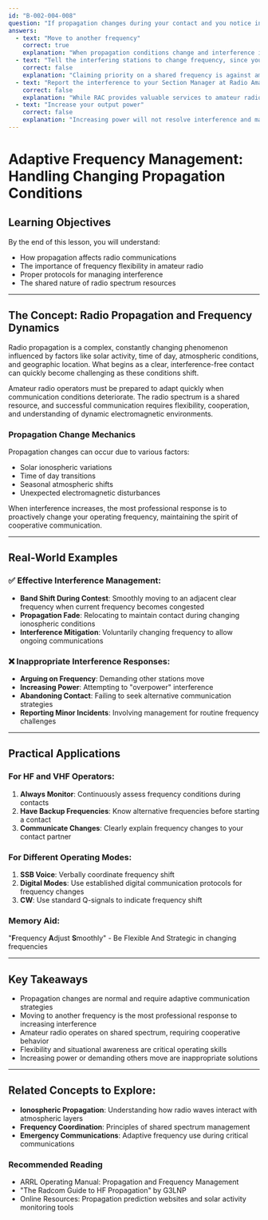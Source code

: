 ```yaml
---
id: "B-002-004-008"
question: "If propagation changes during your contact and you notice increasing interference from other stations on the same frequency, what should you do?"
answers:
  - text: "Move to another frequency"
    correct: true
    explanation: "When propagation conditions change and interference increases, moving to another frequency is the most professional and efficient solution. This approach follows amateur radio's cooperative principles, minimizes disruption to ongoing communications, and allows all stations to continue their contacts with minimal interference."
  - text: "Tell the interfering stations to change frequency, since you were there first"
    correct: false
    explanation: "Claiming priority on a shared frequency is against amateur radio etiquette and regulations. Radio frequencies are a shared resource, and no single operator has exclusive rights to a frequency. Demanding that other stations move would be considered poor operating practice and could potentially violate amateur radio protocol."
  - text: "Report the interference to your Section Manager at Radio Amateurs of Canada (RAC)"
    correct: false
    explanation: "While RAC provides valuable services to amateur radio operators, reporting minor frequency interference is not an appropriate first response. Section Managers are typically involved with more systemic interference issues or regulatory concerns, not real-time frequency management during a contact."
  - text: "Increase your output power"
    correct: false
    explanation: "Increasing power will not resolve interference and may actually make the situation worse. Higher power can potentially cause more interference, violate power regulations, and is considered an inappropriate solution to propagation challenges. It demonstrates a lack of understanding of proper amateur radio operating procedures."
---
```


# Adaptive Frequency Management: Handling Changing Propagation Conditions

## Learning Objectives
By the end of this lesson, you will understand:
- How propagation affects radio communications
- The importance of frequency flexibility in amateur radio
- Proper protocols for managing interference
- The shared nature of radio spectrum resources

---

## The Concept: Radio Propagation and Frequency Dynamics

Radio propagation is a complex, constantly changing phenomenon influenced by factors like solar activity, time of day, atmospheric conditions, and geographic location. What begins as a clear, interference-free contact can quickly become challenging as these conditions shift.

Amateur radio operators must be prepared to adapt quickly when communication conditions deteriorate. The radio spectrum is a shared resource, and successful communication requires flexibility, cooperation, and understanding of dynamic electromagnetic environments.

### Propagation Change Mechanics

Propagation changes can occur due to various factors:
- Solar ionospheric variations
- Time of day transitions
- Seasonal atmospheric shifts
- Unexpected electromagnetic disturbances

When interference increases, the most professional response is to proactively change your operating frequency, maintaining the spirit of cooperative communication.

---

## Real-World Examples

### ✅ Effective Interference Management:
- **Band Shift During Contest**: Smoothly moving to an adjacent clear frequency when current frequency becomes congested
- **Propagation Fade**: Relocating to maintain contact during changing ionospheric conditions
- **Interference Mitigation**: Voluntarily changing frequency to allow ongoing communications

### ❌ Inappropriate Interference Responses:
- **Arguing on Frequency**: Demanding other stations move
- **Increasing Power**: Attempting to "overpower" interference
- **Abandoning Contact**: Failing to seek alternative communication strategies
- **Reporting Minor Incidents**: Involving management for routine frequency challenges

---

## Practical Applications

### For HF and VHF Operators:
1. **Always Monitor**: Continuously assess frequency conditions during contacts
2. **Have Backup Frequencies**: Know alternative frequencies before starting a contact
3. **Communicate Changes**: Clearly explain frequency changes to your contact partner

### For Different Operating Modes:
1. **SSB Voice**: Verbally coordinate frequency shift
2. **Digital Modes**: Use established digital communication protocols for frequency changes
3. **CW**: Use standard Q-signals to indicate frequency shift

### Memory Aid:
"**F**requency **A**djust **S**moothly" - Be Flexible And Strategic in changing frequencies

---

## Key Takeaways

- Propagation changes are normal and require adaptive communication strategies
- Moving to another frequency is the most professional response to increasing interference
- Amateur radio operates on shared spectrum, requiring cooperative behavior
- Flexibility and situational awareness are critical operating skills
- Increasing power or demanding others move are inappropriate solutions

---

## Related Concepts to Explore:
- **Ionospheric Propagation**: Understanding how radio waves interact with atmospheric layers
- **Frequency Coordination**: Principles of shared spectrum management
- **Emergency Communications**: Adaptive frequency use during critical communications

### Recommended Reading

- ARRL Operating Manual: Propagation and Frequency Management
- "The Radcom Guide to HF Propagation" by G3LNP
- Online Resources: Propagation prediction websites and solar activity monitoring tools